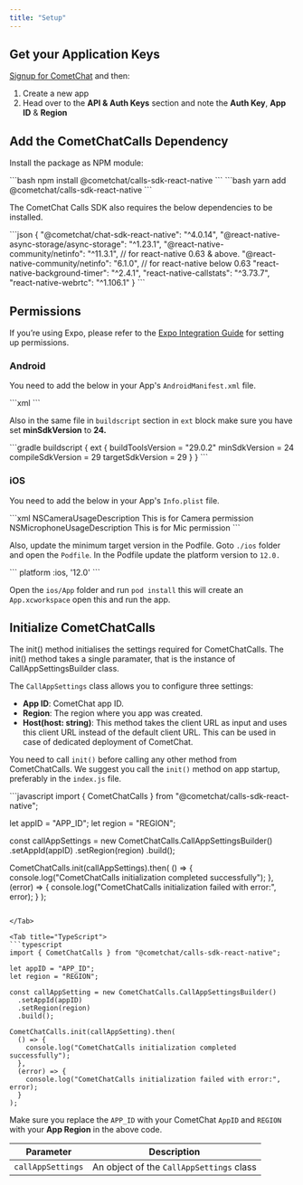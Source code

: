 ```yaml
---
title: "Setup"
---
```




## Get your Application Keys

[Signup for CometChat](https://app.cometchat.com) and then:

1. Create a new app
2. Head over to the **API & Auth Keys** section and note the **Auth Key**, **App ID** & **Region**

## Add the CometChatCalls Dependency

Install the package as NPM module:

<Tabs>
<Tab title="npm">
```bash
npm install @cometchat/calls-sdk-react-native
```

</Tab>

<Tab title="yarn">
```bash
yarn add @cometchat/calls-sdk-react-native
```

</Tab>

</Tabs>

The CometChat Calls SDK also requires the below dependencies to be installed.

<Tabs>
<Tab title="package.json">
```json
{
  "@cometchat/chat-sdk-react-native": "^4.0.14",
  "@react-native-async-storage/async-storage": "^1.23.1",
  "@react-native-community/netinfo": "^11.3.1", // for react-native 0.63 & above.
  "@react-native-community/netinfo": "6.1.0", // for react-native below 0.63
  "react-native-background-timer": "^2.4.1",
  "react-native-callstats": "^3.73.7",
  "react-native-webrtc": "^1.106.1"
}
```

</Tab>

</Tabs>

## Permissions

<Note>

If you’re using Expo, please refer to the [Expo Integration Guide](/sdk/react-native/expo-integration-guide) for setting up permissions.

</Note>

### Android

You need to add the below in your App's `AndroidManifest.xml` file.

<Tabs>
<Tab title="AndroidManifest.xml">
```xml
<uses-permission android:name="android.permission.INTERNET" />
<uses-permission android:name="android.permission.CAMERA" />
<uses-permission android:name="android.permission.MODIFY_AUDIO_SETTINGS" />
<uses-permission android:name="android.permission.RECORD_AUDIO" />
<uses-permission android:name="android.permission.ACCESS_NETWORK_STATE" />
```

</Tab>

</Tabs>

Also in the same file in `buildscript` section in `ext` block make sure you have set **minSdkVersion** to **24.**

<Tabs>
<Tab title="build.gradle">
```gradle
buildscript {
  ext {
      buildToolsVersion = "29.0.2"
      minSdkVersion = 24
      compileSdkVersion = 29
      targetSdkVersion = 29
  }
}
```

</Tab>

</Tabs>

### iOS

You need to add the below in your App's `Info.plist` file.

<Tabs>
<Tab title="Info.plist">
```xml
<key>NSCameraUsageDescription</key>
<string>This is for Camera permission</string>
<key>NSMicrophoneUsageDescription</key>
<string>This is for Mic permission</string>
```

</Tab>

</Tabs>

Also, update the minimum target version in the Podfile. Goto `./ios` folder and open the `Podfile`. In the Podfile update the platform version to `12.0.`

<Tabs>
<Tab title="Podfile">
```
platform :ios, '12.0'
```

</Tab>

</Tabs>

Open the `ios/App` folder and run `pod install` this will create an `App.xcworkspace` open this and run the app.

## Initialize CometChatCalls

The init() method initialises the settings required for CometChatCalls. The init() method takes a single paramater, that is the instance of CallAppSettingsBuilder class.

The `CallAppSettings` class allows you to configure three settings:

* **App ID**: CometChat app ID.
* **Region**: The region where you app was created.
* **Host(host: string)**: This method takes the client URL as input and uses this client URL instead of the default client URL. This can be used in case of dedicated deployment of CometChat.

You need to call `init()` before calling any other method from CometChatCalls. We suggest you call the `init()` method on app startup, preferably in the `index.js` file.

<Tabs>
<Tab title="JavaScript">
```javascript
import { CometChatCalls } from "@cometchat/calls-sdk-react-native";

let appID = "APP_ID";
let region = "REGION";

const callAppSettings = new CometChatCalls.CallAppSettingsBuilder()
  .setAppId(appID)
  .setRegion(region)
  .build();

CometChatCalls.init(callAppSettings).then(
  () => {
    console.log("CometChatCalls initialization completed successfully");
  },
  (error) => {
    console.log("CometChatCalls initialization failed with error:", error);
  }
);
```

</Tab>

<Tab title="TypeScript">
```typescript
import { CometChatCalls } from "@cometchat/calls-sdk-react-native";

let appID = "APP_ID";
let region = "REGION";

const callAppSetting = new CometChatCalls.CallAppSettingsBuilder()
  .setAppId(appID)
  .setRegion(region)
  .build();

CometChatCalls.init(callAppSetting).then(
  () => {
    console.log("CometChatCalls initialization completed successfully");
  },
  (error) => {
    console.log("CometChatCalls initialization failed with error:", error);
  }
);
```

</Tab>

</Tabs>

Make sure you replace the `APP_ID` with your CometChat `AppID` and `REGION` with your **App Region** in the above code.

| Parameter         | Description                              |
| ----------------- | ---------------------------------------- |
| `callAppSettings` | An object of the `CallAppSettings` class |
